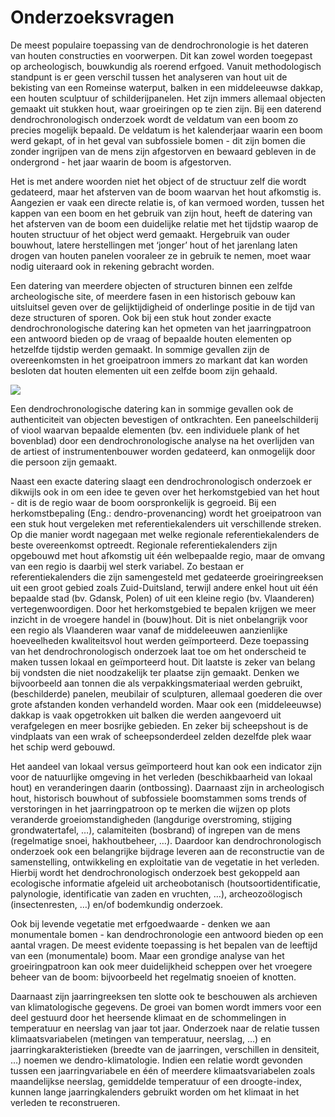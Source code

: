# Onderzoeksvragen {#onderzoeksvragen}

De meest populaire toepassing van de dendrochronologie is het dateren van houten constructies en voorwerpen. Dit kan zowel worden toegepast op archeologisch, bouwkundig als roerend erfgoed. Vanuit methodologisch standpunt is er geen verschil tussen het analyseren van hout uit de bekisting van een Romeinse waterput, balken in een middeleeuwse dakkap, een houten sculptuur of schilderijpanelen. Het zijn immers allemaal objecten gemaakt uit stukken hout, waar groeiringen op te zien zijn. Bij een daterend dendrochronologisch onderzoek wordt de veldatum van een boom zo precies mogelijk bepaald. De veldatum is het kalenderjaar waarin een boom werd gekapt, of in het geval van subfossiele bomen - dit zijn bomen die zonder ingrijpen van de mens zijn afgestorven en bewaard gebleven in de ondergrond - het jaar waarin de boom is afgestorven.

Het is met andere woorden niet het object of de structuur zelf die wordt gedateerd, maar het afsterven van de boom waarvan het hout afkomstig is. Aangezien er vaak een directe relatie is, of kan vermoed worden, tussen het kappen van een boom en het gebruik van zijn hout, heeft de datering van het afsterven van de boom een duidelijke relatie met het tijdstip waarop de houten structuur of het object werd gemaakt. Hergebruik van ouder bouwhout, latere herstellingen met 'jonger' hout of het jarenlang laten drogen van houten panelen vooraleer ze in gebruik te nemen, moet waar nodig uiteraard ook in rekening gebracht worden.

Een datering van meerdere objecten of structuren binnen een zelfde archeologische site, of meerdere fasen in een historisch gebouw kan uitsluitsel geven over de gelijktijdigheid of onderlinge positie in de tijd van deze structuren of sporen. Ook bij een stuk hout zonder exacte dendrochronologische datering kan het opmeten van het jaarringpatroon een antwoord bieden op de vraag of bepaalde houten elementen op hetzelfde tijdstip werden gemaakt. In sommige gevallen zijn de overeenkomsten in het groeipatroon immers zo markant dat kan worden besloten dat houten elementen uit een zelfde boom zijn gehaald.


![](./figuren/boorkernen.jpg)


Een dendrochronologische datering kan in sommige gevallen ook de authenticiteit van objecten bevestigen of ontkrachten. Een paneelschilderij of viool waarvan bepaalde elementen (bv. een individuele plank of het bovenblad) door een dendrochronologische analyse na het overlijden van de artiest of instrumentenbouwer worden gedateerd, kan onmogelijk door die persoon zijn gemaakt.

Naast een exacte datering slaagt een dendrochronologisch onderzoek er dikwijls ook in om een idee te geven over het herkomstgebied van het hout - dit is de regio waar de boom oorspronkelijk is gegroeid. Bij een herkomstbepaling (Eng.: dendro-provenancing) wordt het groeipatroon van een stuk hout vergeleken met referentiekalenders uit verschillende streken. Op die manier wordt nagegaan met welke regionale referentiekalenders de beste overeenkomst optreedt. Regionale referentiekalenders zijn opgebouwd met hout afkomstig uit één welbepaalde regio, maar de omvang van een regio is daarbij wel sterk variabel. Zo bestaan er referentiekalenders die zijn samengesteld met gedateerde groeiringreeksen uit een groot gebied zoals Zuid-Duitsland, terwijl andere enkel hout uit één bepaalde stad (bv. Gdansk, Polen) of uit een kleine regio (bv. Vlaanderen) vertegenwoordigen. Door het herkomstgebied te bepalen krijgen we meer inzicht in de vroegere handel in (bouw)hout. Dit is niet onbelangrijk voor een regio als Vlaanderen waar vanaf de middeleeuwen aanzienlijke hoeveelheden kwaliteitsvol hout werden geïmporteerd. Deze toepassing van het dendrochronologisch onderzoek laat toe om het onderscheid te maken tussen lokaal en geïmporteerd hout. Dit laatste is zeker van belang bij vondsten die niet noodzakelijk ter plaatse zijn gemaakt. Denken we bijvoorbeeld aan tonnen die als verpakkingsmateriaal werden gebruikt, (beschilderde) panelen, meubilair of sculpturen, allemaal goederen die over grote afstanden konden verhandeld worden. Maar ook een (middeleeuwse) dakkap is vaak opgetrokken uit balken die werden aangevoerd uit verafgelegen en meer bosrijke gebieden. En zeker bij scheepshout is de vindplaats van een wrak of scheepsonderdeel zelden dezelfde plek waar het schip werd gebouwd.

Het aandeel van lokaal versus geïmporteerd hout kan ook een indicator zijn voor de natuurlijke omgeving in het verleden (beschikbaarheid van lokaal hout) en veranderingen daarin (ontbossing). Daarnaast zijn in archeologisch hout, historisch bouwhout of subfossiele boomstammen soms trends of verstoringen in het jaarringpatroon op te merken die wijzen op plots veranderde groeiomstandigheden (langdurige overstroming, stijging grondwatertafel, ...), calamiteiten (bosbrand) of ingrepen van de mens (regelmatige snoei, hakhoutbeheer, ...). Daardoor kan dendrochronologisch onderzoek ook een belangrijke bijdrage leveren aan de reconstructie van de samenstelling, ontwikkeling en exploitatie van de vegetatie in het verleden. Hierbij wordt het dendrochronologisch onderzoek best gekoppeld aan ecologische informatie afgeleid uit archeobotanisch (houtsoortidentificatie, palynologie, identificatie van zaden en vruchten, ...), archeozoölogisch (insectenresten, ...) en/of bodemkundig onderzoek.

Ook bij levende vegetatie met erfgoedwaarde - denken we aan monumentale bomen - kan dendrochronologie een antwoord bieden op een aantal vragen. De meest evidente toepassing is het bepalen van de leeftijd van een (monumentale) boom. Maar een grondige analyse van het groeiringpatroon kan ook meer duidelijkheid scheppen over het vroegere beheer van de boom: bijvoorbeeld het regelmatig snoeien of knotten.

Daarnaast zijn jaarringreeksen ten slotte ook te beschouwen als archieven van klimatologische gegevens. De groei van bomen wordt immers voor een deel gestuurd door het heersende klimaat en de schommelingen in temperatuur en neerslag van jaar tot jaar. Onderzoek naar de relatie tussen klimaatsvariabelen (metingen van temperatuur, neerslag, ...) en jaarringkarakteristieken (breedte van de jaarringen, verschillen in densiteit, ...) noemen we dendro-klimatologie. Indien een relatie wordt gevonden tussen een jaarringvariabele en één of meerdere klimaatsvariabelen zoals maandelijkse neerslag, gemiddelde temperatuur of een droogte-index, kunnen lange jaarringkalenders gebruikt worden om het klimaat in het verleden te reconstrueren.
